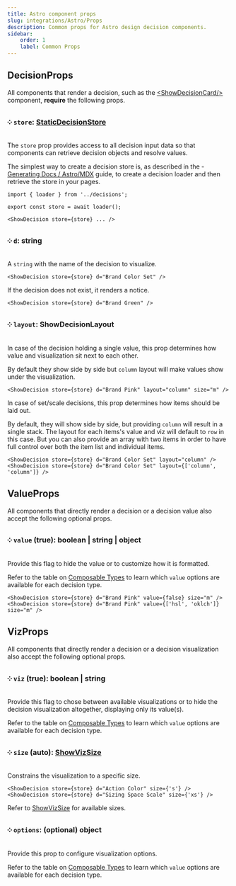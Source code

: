 ```yaml
---
title: Astro component props
slug: integrations/Astro/Props
description: Common props for Astro design decision components.
sidebar:
    order: 1
    label: Common Props
---
```





## DecisionProps

All components that render a decision, such as the [&lt;ShowDecisionCard/&gt;](/integrations/Astro/ShowDecisionCard/) component, **require** the following props.

### ༶ `store`: [StaticDecisionStore](/api/designer-functions/Store/Types/StaticDecisionStore)

The `store` prop provides access to all decision input data so that components can retrieve decision objects and resolve values.

The simplest way to create a decision store is, as described in the - [Generating Docs / Astro/MDX](/guides/generating-documentation/using-astro-components-in-mdx/) guide, to create a decision loader and then retrieve the store in your pages.

```mdx
import { loader } from '../decisions';

export const store = await loader();

<ShowDecision store={store} ... />
```

### ༶ `d`: string

A `string` with the name of the decision to visualize.

```mdx
<ShowDecision store={store} d="Brand Color Set" />
```

<ShowDecision store={store} d="Brand Color Set" />

If the decision does not exist, it renders a notice.

```mdx
<ShowDecision store={store} d="Brand Green" />
```

<ShowDecision store={store} d="Brand Green" />

### ༶ `layout`: ShowDecisionLayout

In case of the decision holding a single value, this prop determines how value and visualization sit next to each other.

By default they show side by side but `column` layout will make values show under the visualization.

```mdx
<ShowDecision store={store} d="Brand Pink" layout="column" size="m" />
```

<ShowDecision store={store} d="Brand Pink" layout="column" size="m" />

In case of set/scale decisions, this prop determines how items should be laid out.

By default, they will show side by side, but providing `column` will result in a single stack. The layout for each items's value and viz will default to `row` in this case. But you can also provide an array with two items in order to have full control over both the item list and individual items.

```mdx
<ShowDecision store={store} d="Brand Color Set" layout="column" />
<ShowDecision store={store} d="Brand Color Set" layout={['column', 'column']} />
```

<LayoutGrid>
    <ShowDecision store={store} d="Brand Color Set" layout="column" />
    <ShowDecision store={store} d="Brand Color Set" layout={['column', 'column']} />
</LayoutGrid>

## ValueProps

All components that directly render a decision or a decision value also accept the following optional props.

### ༶ `value` (true): boolean | string | object

Provide this flag to hide the value or to customize how it is formatted.

Refer to the table on [Composable Types](/integrations/Astro/Composable/Types) to learn which `value` options are available for each decision type.

```mdx
<ShowDecision store={store} d="Brand Pink" value={false} size="m" />
<ShowDecision store={store} d="Brand Pink" value={['hsl', 'oklch']} size="m" />
```

<LayoutGrid>
    <ShowDecision store={store} d="Brand Pink" value={false} size="m" />
    <ShowDecision store={store} d="Brand Pink" value={['hsl', 'oklch']} size="m" />
</LayoutGrid>

## VizProps

All components that directly render a decision or a decision visualization also accept the following optional props.

### ༶ `viz` (true): boolean | string

Provide this flag to chose between available visualizations or to hide the decision visualization altogether, displaying only its value(s).

Refer to the table on [Composable Types](/integrations/Astro/Composable/Types) to learn which `value` options are available for each decision type.

### ༶ `size` (auto): [ShowVizSize](/api/designer-shows/Types/ShowVizSize/)

Constrains the visualization to a specific size.

```mdx
<ShowDecision store={store} d="Action Color" size={'s'} />
<ShowDecision store={store} d="Sizing Space Scale" size={'xs'} />
```

<LayoutGrid>
    <ShowDecision store={store} d="Action Color" size={'s'} />
    <ShowDecision store={store} d="Sizing Space Scale" size={'s'} />
</LayoutGrid>

Refer to [ShowVizSize](/api/designer-shows/Types/ShowVizSize) for available sizes.

### ༶ `options`: (optional) object

Provide this prop to configure visualization options.

Refer to the table on [Composable Types](/integrations/Astro/Composable/Types) to learn which `value` options are available for each decision type.
